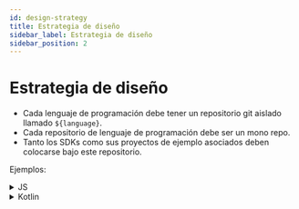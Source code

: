 ```yaml
---
id: design-strategy
title: Estrategia de diseño
sidebar_label: Estrategia de diseño
sidebar_position: 2
---
```


# Estrategia de diseño

- Cada lenguaje de programación debe tener un repositorio git aislado llamado `${language}`.
- Cada repositorio de lenguaje de programación debe ser un mono repo.
- Tanto los SDKs como sus proyectos de ejemplo asociados deben colocarse bajo este repositorio.

Ejemplos:

<details>
  <summary>JS</summary>

- js (core)
- react
- react-sample

</details>

<details>
  <summary>Kotlin</summary>

- kotlin (core)
- android
- android-sample

</details>
